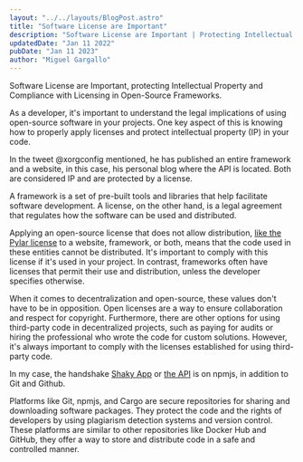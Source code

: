 ```yaml
---
layout: "../../layouts/BlogPost.astro"
title: "Software License are Important"
description: "Software License are Important | Protecting Intellectual Property and Compliance with Licensing in Open-Source Frameworks"
updatedDate: "Jan 11 2022"
pubDate: "Jan 11 2023"
author: "Miguel Gargallo"
---
```


Software License are Important, protecting Intellectual Property and Compliance with Licensing in Open-Source Frameworks.

As a developer, it's important to understand the legal implications of using open-source software in your projects. One key aspect of this is knowing how to properly apply licenses and protect intellectual property (IP) in your code.

In the tweet @xorgconfig mentioned, he has published an entire framework and a website, in this case, his personal blog where the API is located. Both are considered IP and are protected by a license.

A framework is a set of pre-built tools and libraries that help facilitate software development. A license, on the other hand, is a legal agreement that regulates how the software can be used and distributed.

Applying an open-source license that does not allow distribution, [like the Pylar license](https://huggingface.co/spaces/superdatas/LICENSE) to a website, framework, or both, means that the code used in these entities cannot be distributed. It's important to comply with this license if it's used in your project. In contrast, frameworks often have licenses that permit their use and distribution, unless the developer specifies otherwise.

When it comes to decentralization and open-source, these values don't have to be in opposition. Open licenses are a way to ensure collaboration and respect for copyright. Furthermore, there are other options for using third-party code in decentralized projects, such as paying for audits or hiring the professional who wrote the code for custom solutions. However, it's always important to comply with the licenses established for using third-party code.

In my case, the handshake [Shaky App](https://www.pencil.li/explorer) or [the API](https://www.miguelgargallo.com/api) is on npmjs, in addition to Git and Github.

Platforms like Git, npmjs, and Cargo are secure repositories for sharing and downloading software packages. They protect the code and the rights of developers by using plagiarism detection systems and version control. These platforms are similar to other repositories like Docker Hub and GitHub, they offer a way to store and distribute code in a safe and controlled manner.
